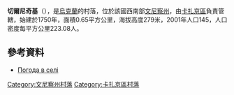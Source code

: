 {{coord|49|43|13|N|28|34|7|E|scale:30000|display=title}}

'''切爾尼奇基'''（{{lang-uk|Чернички}}），是[[烏克蘭|烏克蘭]]的村落，位於該國西南部[[文尼察州|文尼察州]]，由[[卡扎京區|卡扎京區]]負責管轄，始建於1750年，面積0.65平方公里，海拔高度279米，2001年人口145，人口密度每平方公里223.08人。

==參考資料==
*[http://weather.in.ua/ua/vinnickaja/28322 Погода в селі ] {{Wayback|url=http://weather.in.ua/ua/vinnickaja/28322 |date=20181011214508 }}

[[Category:文尼察州村落|Category:文尼察州村落]]
[[Category:卡扎京區村落|Category:卡扎京區村落]]


{{Vinnytsia-geo-stub}}